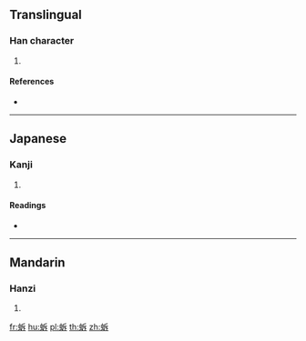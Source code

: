 {{character info/new}}
==Translingual==

===Han character===
{{Han char|rn=142|rad=虫|as=05|sn=11|four=52131|canj=LIHMY}}

# {{defn|Han|sort=虫05}}

====References====
* {{Han ref|kx=1079.250|dkj=32928|dj=1548.090|hdz=42844.060|uh=86B8|ud=34488|bh=D7A9|bd=55209}}

----

==Japanese==

===Kanji===
{{ja-kanji|grade=|rs=虫05}}

# {{defn|lang=ja|sort=虫05}}

====Readings====
* {{ja-readings|on=[[れき]] (reki), [[りゃく]] (ryaku), [[せき]] (seki), [[しゃく]] (shaku)|kun=|nanori=}}

----

==Mandarin==

===Hanzi===
{{cmn-hanzi|pin=[[lì]] ([[li4]]), [[tiàn]] ([[tian4]])|wg=li<sup>4</sup>, t'ien<sup>4</sup>}}

# {{defn|lang=cmn|sort=虫05}}

[[fr:蚸]]
[[hu:蚸]]
[[pl:蚸]]
[[th:蚸]]
[[zh:蚸]]